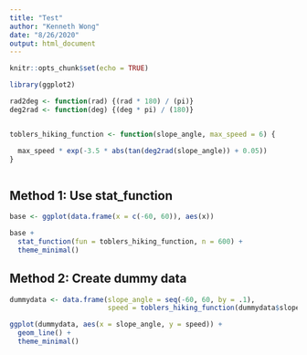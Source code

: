 ```yaml
---
title: "Test"
author: "Kenneth Wong"
date: "8/26/2020"
output: html_document
---
```


```r
knitr::opts_chunk$set(echo = TRUE)
```

```r
library(ggplot2)
```



```r

rad2deg <- function(rad) {(rad * 180) / (pi)}
deg2rad <- function(deg) {(deg * pi) / (180)}


toblers_hiking_function <- function(slope_angle, max_speed = 6) {

  max_speed * exp(-3.5 * abs(tan(deg2rad(slope_angle)) + 0.05))
}

```

```r


```


## Method 1: Use stat_function

```r
base <- ggplot(data.frame(x = c(-60, 60)), aes(x))

base +
  stat_function(fun = toblers_hiking_function, n = 600) +
  theme_minimal()

```

## Method 2: Create dummy data

```r
dummydata <- data.frame(slope_angle = seq(-60, 60, by = .1),
                        speed = toblers_hiking_function(dummydata$slope_angle))

ggplot(dummydata, aes(x = slope_angle, y = speed)) +
  geom_line() +
  theme_minimal()

```

